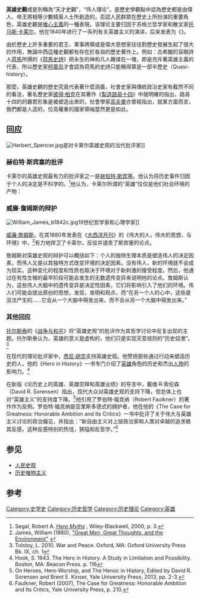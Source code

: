 '''英雄史觀'''或是別稱為“天才史觀”，“伟人理论”。是歷史學觀點中認為歷史都是由偉人、帝王將相等少數精英人士所創造的，否認人民群眾在歷史上所扮演的重要角色，英雄史觀是[[唯心主義|唯心主義]]的一種表現。该理论主要归因于苏格兰哲学家和散文家[[托马斯·卡莱尔|托马斯·卡莱尔]]，他在1840年进行了一系列有关英雄主义的演讲，后来发表为《{{tsl|en|On Heroes, Hero-Worship, and The Heroic in History|论历史上的英雄、英雄崇拜和英雄业绩}}》。

由於歷史上許多重要的君王、軍事將領或是偉大思想家往往對歷史發展生起了很大的作用，無論中西這種史觀都有存在於各自的歷史著作上。例如：古希臘的盲眼詩人[[荷馬|荷馬]]所撰的《[[荷馬史詩|荷馬史詩]]》把永生的神和凡人雜揉在一塊，即是充斥著英雄主義的代表，所以歷史家[[柯靈烏|柯靈烏]]才會認為荷馬的史詩只能稱得算是一部半歷史（Quasi-history）。

那麼，英雄史觀的歷史究竟代表著什麼涵義，社會史家與傳統政治史家有截然不同的看法，著名歷史家[[彼得·柏克|彼得·柏克]]在其著作《[[製造路易十四|製造路易十四]]》中就明確的指出，路易十四的的霸君形象是被塑造出來的，社會學家[[高夫曼|高夫曼]]亦曾經指出，就某方面而言，我們都是人造的，位高權重的國家領袖當然更是如此。

==回应==
[[File:Herbert_Spencer.jpg|thumb]]是对卡莱尔英雄史观的当代批评家]]
===赫伯特·斯宾塞的批评===
卡莱尔的英雄史观最有力的批评家之一是[[赫伯特·斯宾塞|赫伯特·斯宾塞]]。他认为将历史事件归因于个人的决定是不科学的。<ref name="HeroMyths">Segal, Robert A. ''[https://books.google.com/books?id=JbE5UxcCr10C&pg=PA3&lpg=PA3&dq=%22herbert+spencer%22+%22genesis+of+the+great+man%22&source=web&ots=9Y0ClaQ1gQ&sig=cacRypZdX1McozPwmBuTDwJBqoU#PPA3,M1 Hero Myths] {{Wayback|url=https://books.google.com/books?id=JbE5UxcCr10C&pg=PA3&lpg=PA3&dq=%22herbert+spencer%22+%22genesis+of+the+great+man%22&source=web&ots=9Y0ClaQ1gQ&sig=cacRypZdX1McozPwmBuTDwJBqoU#PPA3,M1 |date=20170223131437 }}'', Wiley-Blackwell, 2000, p. 3.</ref>他认为，卡莱尔所谓的“英雄”仅仅是他们社会环境的产物：

{{quote|您必须承认，英雄的成因取决于一连串复杂的事件，这些复杂的事件导致了他的出现……在他塑造自己的社会之前，他的社会首先塑造了他。|赫伯特·斯宾塞, 《社会学的研究》<ref name="Spencer">Spencer, Herbert. ''[https://www.questia.com/PM.qst?a=o&d=96277756 The Study of Sociology]'', Appleton, 1896, p. 31.</ref>}}

===威廉·詹姆斯的辩护===
[[File:William_James_b1842c.jpg|thumb]]19世纪哲学家和心理学家]]

[[威廉·詹姆士|威廉·詹姆斯]]，在其1880年发表在《[[大西洋_(雜誌)|大西洋月刊]]》的《伟大的人，伟大的思想，与环境》中，<ref>James, William (1880), [https://www.uky.edu/~eushe2/Pajares/jgreatmen.html/ "Great Men, Great Thoughts, and the Environment"] {{Webarchive|url=https://web.archive.org/web/20190328055722/http://www.uky.edu/~eushe2/Pajares/jgreatmen.html|date=2019-03-28}}</ref>有力地捍卫了卡莱尔，反驳并谴责了斯宾塞的论点。

詹姆斯对英雄史观的辩护可以概括如下：个人的独特生理本质是塑造伟人的决定因素，而伟人又是以其独特方式改变环境的决定因素。没有伟人，新的环境就不会成为现实。这种变化的程度和性质也取决于环境对于新刺激的接受程度。然后，他通过在有性生殖的最早阶段可能会发生的无数遗传变异来说明他的论点。詹姆斯认为，这些伟人大脑中的遗传变异是决定性因素，它们将影响引入了他们的环境。伟人们可能会提出原创的思想，发现，发明和观点，而“在另一个人的心中，这些是没法产生的……它会从一个大脑中萌发出来，而不会从另一个大脑中萌发出来。”

===其他回应===
[[列夫·托爾斯泰|托尔斯泰]]的《[[戰爭與和平|战争与和平]]》将“英雄史观”的批评作为其哲学讨论中反复出现的主题。托尔斯泰认为，英雄的意义是虚构的，他们只是实现天意规则的“历史奴隶”。<ref>Tolstoy, L. 2010. War and Peace. Oxford, MA: Oxford University Press Bk. IX, ch. 1</ref> 

在现代的理论批评家中，[[悉尼·胡克|悉尼·胡克]]支持英雄史观。他赞扬那些通过行动来塑造历史的人，他的《Hero in History》一书专门介绍了[[英雄|英雄]]角色的历史和杰出[[個人|人物]]的影响力。<ref>Hook, S. 1943. The Hero in History. A Study in Limitation and Possibility. Boston, MA: Beacon Press. p. 116</ref>

在新版《论历史上的英雄、英雄崇拜和英雄业绩》的导言中，戴维·R·索伦森（David R. Sorensen）指出，现代大众对英雄史观的支持下降，但总体上也对“英雄主义”的支持度下降。<ref>On Heroes, Hero-Worship, and The Heroic in History, Edited by David R. Sorensen and Brent E. Kinser, Yale University Press, 2013, pp. 2-3.</ref>他引用了罗伯特·福克纳（Robert Faulkner）的著作作为反例。罗伯特·福克纳是亚里斯多德式{{tsl|en|Magnanimity|宽宏派}}的拥护者，他在他的《The Case for Greatness: Honorable Ambition and Its Critics》一书中批评了关于伟大与英雄主义讨论的政治偏见，并指出：“新自由主义对上层政治家和人类对卓越的追求极其反感，这种反感特别的热忱，狹隘和反哲学。”<ref>Faulkner, Robert (2007), The Case for Greatness: Honorable Ambition and Its Critics, Yale University Press, p. 210.</ref>

==参见==
*[[人民史观|人民史观]]
*[[历史唯物主义|历史唯物主义]]

==参考==
{{reflist}}

[[Category:史学史|Category:史学史]]
[[Category:历史哲学|Category:历史哲学]]
[[Category:历史理论|Category:历史理论]]
[[Category:英雄|Category:英雄]]